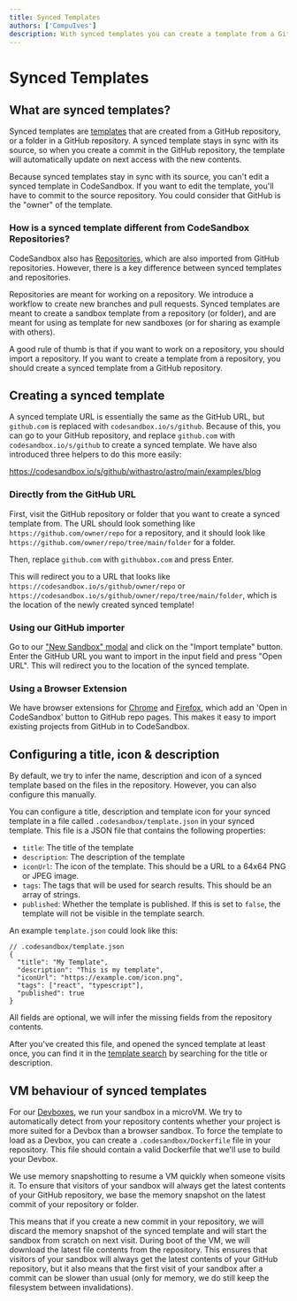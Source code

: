```yaml
---
title: Synced Templates
authors: ['CompuIves']
description: With synced templates you can create a template from a GitHub repository that stays in sync with its source
---
```



# Synced Templates

## What are synced templates?

Synced templates are [templates](https://codesandbox.io/docs/learn/sandboxes/templates) that are created from a GitHub repository, or a folder in a GitHub repository. A synced template stays in sync with its source, so when you create a commit in the GitHub repository, the template will automatically update on next access with the new contents.

<Callout>
  Because synced templates stay in sync with its source, you can't edit a synced template in CodeSandbox. If you want to edit the template, you'll have to commit to the source repository. You could consider that GitHub is the "owner" of the template.
</Callout>

### How is a synced template different from CodeSandbox Repositories?

CodeSandbox also has [Repositories](https://codesandbox.io/docs/learn/repositories/overview), which are also imported from GitHub repositories. However, there is a key difference between synced templates and repositories.

Repositories are meant for working on a repository. We introduce a workflow to create new branches and pull requests. Synced templates are meant to create a sandbox template from a repository (or folder), and are meant for using as template for new sandboxes (or for sharing as example with others).

A good rule of thumb is that if you want to work on a repository, you should import a repository. If you want to create a template from a repository, you should create a synced template from a GitHub repository.

## Creating a synced template

A synced template URL is essentially the same as the GitHub URL, but `github.com` is replaced with `codesandbox.io/s/github`. Because of this, you can go to your GitHub repository, and replace `github.com` with `codesandbox.io/s/github` to create a synced template. We have also introduced three helpers to do this more easily:

https://codesandbox.io/s/github/withastro/astro/main/examples/blog

### Directly from the GitHub URL

First, visit the GitHub repository or folder that you want to create a synced template from. The URL should look something like `https://github.com/owner/repo` for a repository, and it should look like `https://github.com/owner/repo/tree/main/folder` for a folder.

Then, replace `github.com` with `githubbox.com` and press Enter.

This will redirect you to a URL that looks like `https://codesandbox.io/s/github/owner/repo` or `https://codesandbox.io/s/github/owner/repo/tree/main/folder`, which is the location of the newly created synced template!

### Using our GitHub importer

Go to our ["New Sandbox" modal](https://codesandbox.io/s) and click on the "Import template" button. Enter the GitHub URL you want to import in the input field and press "Open URL". This will redirect you to the location of the synced template.

### Using a Browser Extension

We have browser extensions for
[Chrome](https://chrome.google.com/webstore/detail/open-in-codesandbox/hdidglkcgdolpoijdckmafdnddjoglia)
and [Firefox](https://addons.mozilla.org/en-GB/firefox/addon/codesandbox/),
which add an 'Open in CodeSandbox' button to GitHub repo pages. This makes it
easy to import existing projects from GitHub in to CodeSandbox.

## Configuring a title, icon & description

By default, we try to infer the name, description and icon of a synced template based on the files in the repository. However, you can also configure this manually.

You can configure a title, description and template icon for your synced template in a file called `.codesandbox/template.json` in your synced template. This file is a JSON file that contains the following properties:

- `title`: The title of the template
- `description`: The description of the template
- `iconUrl`: The icon of the template. This should be a URL to a 64x64 PNG or JPEG image.
- `tags`: The tags that will be used for search results. This should be an array of strings.
- `published`: Whether the template is published. If this is set to `false`, the template will not be visible in the template search.

An example `template.json` could look like this:

```jsonc
// .codesandbox/template.json
{
  "title": "My Template",
  "description": "This is my template",
  "iconUrl": "https://example.com/icon.png",
  "tags": ["react", "typescript"],
  "published": true
}
```

All fields are optional, we will infer the missing fields from the repository contents.

After you've created this file, and opened the synced template at least once, you can find it in the [template search](https://codesandbox.io/s) by searching for the title or description.

## VM behaviour of synced templates

For our [Devboxes](https://codesandbox.io/docs/learn/sandboxes/overview?tab=cloud), we run your sandbox in a microVM. We try to automatically detect from your repository contents whether your project is more suited for a Devbox than a browser sandbox. To force the template to load as a Devbox, you can create a `.codesandbox/Dockerfile` file in your repository. This file should contain a valid Dockerfile that we'll use to build your Devbox.

We use memory snapshotting to resume a VM quickly when someone visits it. To ensure that visitors of your sandbox will always get the latest contents of your GitHub repository, we base the memory snapshot on the latest commit of your repository or folder.

This means that if you create a new commit in your repository, we will discard the memory snapshot of the synced template and will start the sandbox from scratch on next visit. During boot of the VM, we will download the latest file contents from the repository. This ensures that visitors of your sandbox will always get the latest contents of your GitHub repository, but it also means that the first visit of your sandbox after a commit can be slower than usual (only for memory, we do still keep the filesystem between invalidations).
